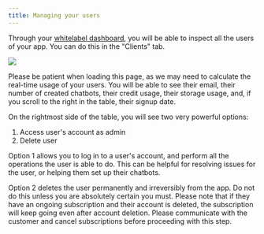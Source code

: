 ```yaml
---
title: Managing your users
---
```


Through your [whitelabel dashboard](https://partners.gpt-trainer.com), you will be able to inspect all the users of your app. You can do this in the "Clients" tab. 

<Frame>
  <img src="/images/whitelabel-user-1.png" />
</Frame>

Please be patient when loading this page, as we may need to calculate the real-time usage of your users. You will be able to see their email, their number of created chatbots, their credit usage, their storage usage, and, if you scroll to the right in the table, their signup date.

On the rightmost side of the table, you will see two very powerful options:
1. Access user's account as admin
2. Delete user

Option 1 allows you to log in to a user's account, and perform all the operations the user is able to do. This can be helpful for resolving issues for the user, or helping them set up their chatbots.

Option 2 deletes the user permanently and irreversibly from the app. Do not do this unless you are absolutely certain you must. Please note that if they have an ongoing subscription and their account is deleted, the subscription will keep going even after account deletion. Please communicate with the customer and cancel subscriptions before proceeding with this step. 